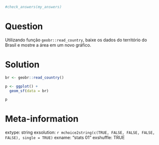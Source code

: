 ```r

#check_answers(my_answers)
```

Question
========

Utilizando função `geobr::read_country`, baixe os dados do território do Brasil e mostre a área em um novo gráfico.


Solution
================

```r
br <- geobr::read_country()

p <- ggplot() + 
  geom_sf(data = br) 

p
```



Meta-information
================
extype: string
exsolution: `r mchoice2string(c(TRUE, FALSE, FALSE, FALSE, FALSE), single = TRUE)`
exname: "stats 01"
exshuffle: TRUE

